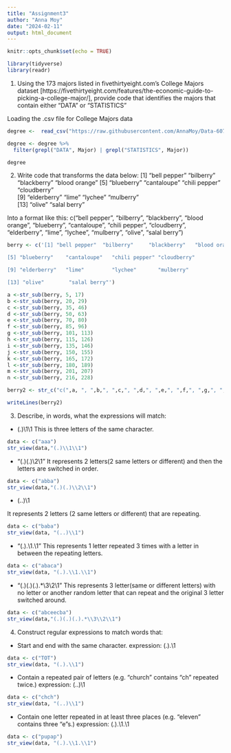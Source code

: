 ```yaml
---
title: "Assignment3"
author: "Anna Moy"
date: "2024-02-11"
output: html_document
---
```


```r
knitr::opts_chunk$set(echo = TRUE)
```

```r
library(tidyverse)
library(readr)
```

1. Using the 173 majors listed in fivethirtyeight.com’s College Majors dataset [https://fivethirtyeight.com/features/the-economic-guide-to-picking-a-college-major/], provide code that identifies the majors that contain either "DATA" or "STATISTICS"

Loading the .csv file for College Majors data
```r
degree <-  read_csv("https://raw.githubusercontent.com/AnnaMoy/Data-607/main/majors-list.csv")

degree <- degree %>%
  filter(grepl("DATA", Major) | grepl("STATISTICS", Major))

degree
```

2. Write code that transforms the data below:
[1] "bell pepper"  "bilberry"     "blackberry"   "blood orange"
[5] "blueberry"    "cantaloupe"   "chili pepper" "cloudberry"  
[9] "elderberry"   "lime"         "lychee"       "mulberry"    
[13] "olive"        "salal berry"

Into a format like this:
c("bell pepper", "bilberry", "blackberry", "blood orange", "blueberry", "cantaloupe", "chili pepper", "cloudberry", "elderberry", "lime", "lychee", "mulberry", "olive", "salal berry")

```r
berry <- c('[1] "bell pepper"  "bilberry"     "blackberry"   "blood orange"

[5] "blueberry"    "cantaloupe"   "chili pepper" "cloudberry"  

[9] "elderberry"   "lime"         "lychee"       "mulberry"    

[13] "olive"        "salal berry"')

a <-str_sub(berry, 5, 17)
b <-str_sub(berry, 20, 29)
c <-str_sub(berry, 35, 46)
d <-str_sub(berry, 50, 63)
e <-str_sub(berry, 70, 80)
f <-str_sub(berry, 85, 96)
g <-str_sub(berry, 101, 113)
h <-str_sub(berry, 115, 126)
i <-str_sub(berry, 135, 146)
j <-str_sub(berry, 150, 155)
k <-str_sub(berry, 165, 172)
l <-str_sub(berry, 180, 189)
m <-str_sub(berry, 201, 207)
n <-str_sub(berry, 216, 228)

berry2 <- str_c("c(",a, ", ",b,", ",c,", ",d,", ",e,", ",f,", ",g,", ",h,", ",i,", ",j,", ",k,", ",l,", ",m,", ",n,")")

writeLines(berry2)
```

3. Describe, in words, what the expressions will match: 
- (.)\1\1
This is three letters of the same character.
```r
data <- c("aaa")
str_view(data,"(.)\\1\\1")
```
- "(.)(.)\\2\\1"
It represents 2 letters(2 same letters or different) and then the letters are switched in order. 

```r
data <- c("abba")
str_view(data,"(.)(.)\\2\\1")
```
- (..)\1

It represents 2 letters (2 same letters or different) that are repeating.
```r
data <- c("baba")
str_view(data, "(..)\\1")
```

- "(.).\\1.\\1"
This represents 1 letter repeated 3 times with a letter in between the repeating letters.
```r
data <- c("abaca")
str_view(data, "(.).\\1.\\1")
```

- "(.)(.)(.).*\\3\\2\\1"
This represents 3 letter(same or different letters) with no letter or another random letter that can repeat and the original 3 letter switched around.
```r
data <- c("abceecba")
str_view(data,"(.)(.)(.).*\\3\\2\\1")
```

4. Construct regular expressions to match words that:
- Start and end with the same character.
  expression: (.).\\1
``` r
data <- c("TOT")
str_view(data, "(.).\\1")
```
- Contain a repeated pair of letters (e.g. "church" contains "ch" repeated twice.)
  expression: (..)\\1
```r
data <- c("chch")
str_view(data, "(..)\\1")
```

- Contain one letter repeated in at least three places (e.g. "eleven" contains three "e"s.)
  expression: (.).\\1.\\1
```r
data <- c("pupap")
str_view(data, "(.).\\1.\\1")
```